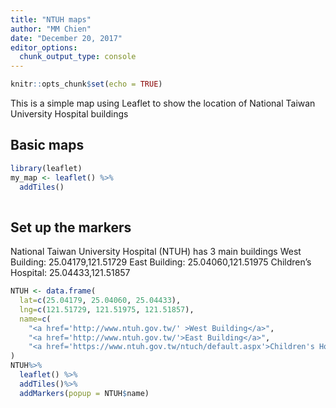 ```yaml
---
title: "NTUH maps"
author: "MM Chien"
date: "December 20, 2017"
editor_options: 
  chunk_output_type: console
---
```


```r
knitr::opts_chunk$set(echo = TRUE)
```

This is a simple map using Leaflet to show the location of National Taiwan University Hospital buildings


## Basic maps

```r
library(leaflet)
my_map <- leaflet() %>% 
  addTiles() 
  
```

## Set up the markers
National Taiwan University Hospital (NTUH) has 3 main buildings
West Building: 25.04179,121.51729
East Building: 25.04060,121.51975
Children's Hospital: 25.04433,121.51857

```r
NTUH <- data.frame(
  lat=c(25.04179, 25.04060, 25.04433),
  lng=c(121.51729, 121.51975, 121.51857),
  name=c(
    "<a href='http://www.ntuh.gov.tw/' >West Building</a>", 
    "<a href='http://www.ntuh.gov.tw/'>East Building</a>", 
    "<a href='https://www.ntuh.gov.tw/ntuch/default.aspx'>Children's Hospital</a>")
)
NTUH%>%
  leaflet() %>%
  addTiles()%>%
  addMarkers(popup = NTUH$name)
  
```

